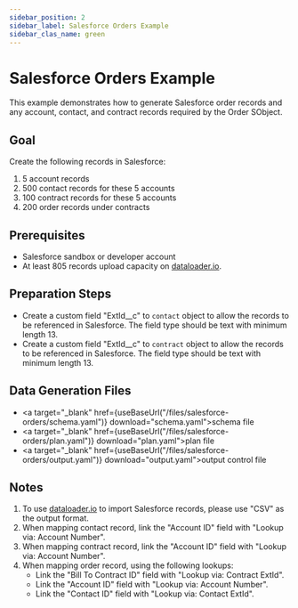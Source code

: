 ```yaml
---
sidebar_position: 2
sidebar_label: Salesforce Orders Example
sidebar_clas_name: green
---
```


# Salesforce Orders Example

This example demonstrates how to generate Salesforce order records and any account, contact, and contract records required by the Order SObject.

## Goal
Create the following records in Salesforce:
1. 5 account records
2. 500 contact records for these 5 accounts
3. 100 contract records for these 5 accounts
4. 200 order records under contracts

## Prerequisites
- Salesforce sandbox or developer account
- At least 805 records upload capacity on [dataloader.io](https://dataloader.io).

## Preparation Steps
- Create a custom field "ExtId__c" to `contact` object to allow the records to be referenced in Salesforce. The field type should be text with minimum length 13.
- Create a custom field "ExtId__c" to `contract` object to allow the records to be referenced in Salesforce. The field type should be text with minimum length 13.

## Data Generation Files
- <a target="_blank" href={useBaseUrl("/files/salesforce-orders/schema.yaml")} download="schema.yaml">schema file</a>
- <a target="_blank" href={useBaseUrl("/files/salesforce-orders/plan.yaml")} download="plan.yaml">plan file</a>
- <a target="_blank" href={useBaseUrl("/files/salesforce-orders/output.yaml")} download="output.yaml">output control file</a>

## Notes
1. To use [dataloader.io](https://dataloader.io) to import Salesforce records, please use "CSV" as the output format.
2. When mapping contact record, link the "Account ID" field with "Lookup via: Account Number".
3. When mapping contract record, link the "Account ID" field with "Lookup via: Account Number".
4. When mapping order record, using the following lookups:
    - Link the "Bill To Contract ID" field with "Lookup via: Contract ExtId".
    - Link the "Account ID" field with "Lookup via: Account Number".
    - Link the "Contact ID" field with "Lookup via: Contact ExtId".